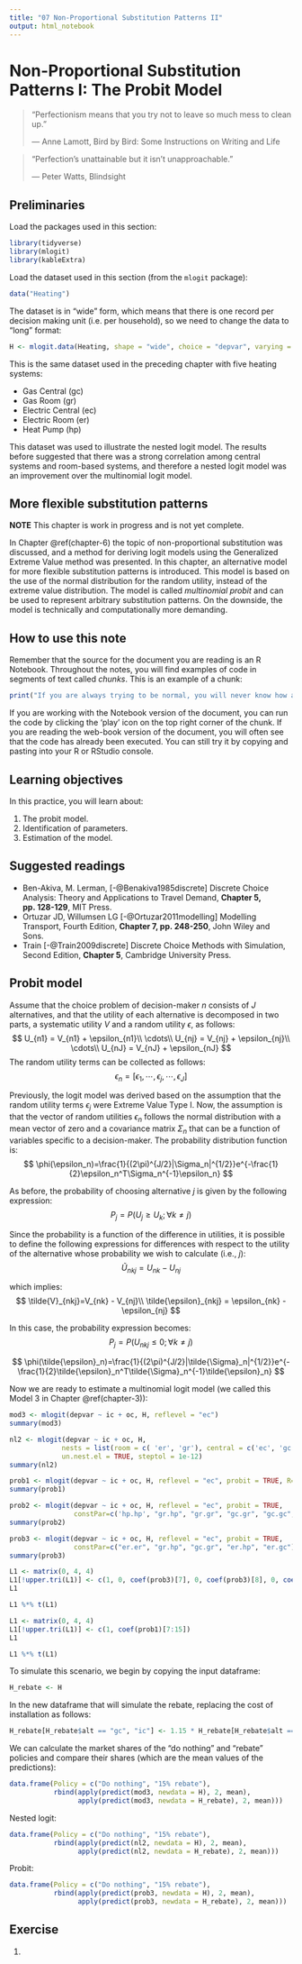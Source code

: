 ```yaml
---
title: "07 Non-Proportional Substitution Patterns II"
output: html_notebook
---
```


# Non-Proportional Substitution Patterns I: The Probit Model {#chapter-7}

> "Perfectionism means that you try not to leave so much mess to clean up."
>
> --- Anne Lamott, Bird by Bird: Some Instructions on Writing and Life

> "Perfection’s unattainable but it isn’t unapproachable."
>
> --- Peter Watts, Blindsight

## Preliminaries

Load the packages used in this section:
```r
library(tidyverse)
library(mlogit)
library(kableExtra)
```

Load the dataset used in this section (from the `mlogit` package):
```r
data("Heating")
```

The dataset is in "wide" form, which means that there is one record per decision making unit (i.e. per household), so we need to change the data to "long" format:
```r
H <- mlogit.data(Heating, shape = "wide", choice = "depvar", varying = c(3:12))
```

This is the same dataset used in the preceding chapter with five heating systems:

- Gas Central (gc)
- Gas Room (gr)
- Electric Central (ec)
- Electric Room (er)
- Heat Pump (hp)

This dataset was used to illustrate the nested logit model. The results before suggested that there was a strong correlation among central systems and room-based systems, and therefore a nested logit model was an improvement over the multinomial logit model.

## More flexible substitution patterns

**NOTE** This chapter is work in progress and is not yet complete.

In Chapter \@ref(chapter-6) the topic of non-proportional substitution was discussed, and a method for deriving logit models using the Generalized Extreme Value method was presented. In this chapter, an alternative model for more flexible substitution patterns is introduced. This model is based on the use of the normal distribution for the random utility, instead of the extreme value distribution. The model is called _multinomial probit_ and can be used to represent arbitrary substitution patterns. On the downside, the model is technically and computationally more demanding.

## How to use this note

Remember that the source for the document you are reading is an R Notebook. Throughout the notes, you will find examples of code in segments of text called _chunks_. This is an example of a chunk:
```r
print("If you are always trying to be normal, you will never know how amazing you can be.")
```

If you are working with the Notebook version of the document, you can run the code by clicking the 'play' icon on the top right corner of the chunk. If you are reading the web-book version of the document, you will often see that the code has already been executed. You can still try it by copying and pasting into your R or RStudio console.

## Learning objectives

In this practice, you will learn about:

1. The probit model.
2. Identification of parameters.
3. Estimation of the model.

## Suggested readings

- Ben-Akiva, M. Lerman, [-@Benakiva1985discrete] Discrete Choice Analysis: Theory and Applications to Travel Demand, **Chapter 5, pp. 128-129**, MIT Press.
- Ortuzar JD, Willumsen LG [-@Ortuzar2011modelling] Modelling Transport, Fourth Edition, **Chapter 7, pp. 248-250**, John Wiley and Sons.
- Train [-@Train2009discrete] Discrete Choice Methods with Simulation, Second Edition, **Chapter 5**, Cambridge University Press.

## Probit model

Assume that the choice problem of decision-maker $n$ consists of $J$ alternatives, and that the utility of each alternative is decomposed in two parts, a systematic utility $V$ and a random utility $\epsilon$, as follows:
$$
U_{n1} = V_{n1} + \epsilon_{n1}\\
\cdots\\
U_{nj} = V_{nj} + \epsilon_{nj}\\
\cdots\\
U_{nJ} = V_{nJ} + \epsilon_{nJ}
$$
The random utility terms can be collected as follows:
$$
\epsilon_n = [\epsilon_1, \cdots, \epsilon_j, \cdots, \epsilon_J] 
$$

Previously, the logit model was derived based on the assumption that the random utility terms $\epsilon_j$ were Extreme Value Type I. Now, the assumption is that the vector of random utilities $\epsilon_n$ follows the normal distribution with a mean vector of zero and a covariance matrix $\Sigma_n$ that can be a function of variables specific to a decision-maker. The probability distribution function is:
$$
\phi(\epsilon_n)=\frac{1}{(2\pi)^{J/2}|\Sigma_n|^{1/2}}e^{-\frac{1}{2}\epsilon_n^T\Sigma_n^{-1}\epsilon_n}
$$

As before, the probability of choosing alternative $j$ is given by the following expression:
$$
P_j=P(U_j\ge U_k;\forall k\ne j)
$$

Since the probability is a function of the difference in utilities, it is possible to define the following expressions for differences with respect to the utility of the alternative whose probability we wish to calculate (i.e., $j$):
$$
\tilde{U}_{nkj}=U_{nk} - U_{nj}
$$

which implies:
$$
\tilde{V}_{nkj}=V_{nk} - V_{nj}\\
\tilde{\epsilon}_{nkj} = \epsilon_{nk} - \epsilon_{nj}
$$

In this case, the probability expression becomes:
$$
P_j=P(U_{nkj}\le 0;\forall k\ne j)
$$


$$
\phi(\tilde{\epsilon}_n)=\frac{1}{(2\pi)^{J/2}|\tilde{\Sigma}_n|^{1/2}}e^{-\frac{1}{2}\tilde{\epsilon}_n^T\tilde{\Sigma}_n^{-1}\tilde{\epsilon}_n}
$$



Now we are ready to estimate a multinomial logit model (we called this Model 3 in Chapter \@ref(chapter-3)):
```r
mod3 <- mlogit(depvar ~ ic + oc, H, reflevel = "ec")
summary(mod3)
```

```r
nl2 <- mlogit(depvar ~ ic + oc, H,
             nests = list(room = c( 'er', 'gr'), central = c('ec', 'gc', 'hp')),
             un.nest.el = TRUE, steptol = 1e-12)
summary(nl2)
```

```r
prob1 <- mlogit(depvar ~ ic + oc, H, reflevel = "ec", probit = TRUE, R=100)
summary(prob1)
```

```r
prob2 <- mlogit(depvar ~ ic + oc, H, reflevel = "ec", probit = TRUE,
                constPar=c('hp.hp', "gr.hp", "gr.gr", "gc.gr", "gc.gc", "er.hp"))
summary(prob2)
```

```r
prob3 <- mlogit(depvar ~ ic + oc, H, reflevel = "ec", probit = TRUE,
                constPar=c("er.er", "gr.hp", "gc.gr", "er.hp", "er.gc"), R = 50)
summary(prob3)
```

```r
L1 <- matrix(0, 4, 4)
L1[!upper.tri(L1)] <- c(1, 0, coef(prob3)[7], 0, coef(prob3)[8], 0, coef(prob3)[9:10], 0, coef(prob3)[11])
L1
```

```r
L1 %*% t(L1)
```

```r
L1 <- matrix(0, 4, 4)
L1[!upper.tri(L1)] <- c(1, coef(prob1)[7:15])
L1
```

```r
L1 %*% t(L1)
```

To simulate this scenario, we begin by copying the input dataframe:
```r
H_rebate <- H
```

In the new dataframe that will simulate the rebate, replacing the cost of installation as follows: 
```r
H_rebate[H_rebate$alt == "gc", "ic"] <- 1.15 * H_rebate[H_rebate$alt == "gc", "ic"]
```

We can calculate the market shares of the "do nothing" and "rebate" policies and compare their shares (which are the mean values of the predictions):
```r
data.frame(Policy = c("Do nothing", "15% rebate"),
           rbind(apply(predict(mod3, newdata = H), 2, mean),
                 apply(predict(mod3, newdata = H_rebate), 2, mean)))
```

Nested logit:
```r
data.frame(Policy = c("Do nothing", "15% rebate"),
           rbind(apply(predict(nl2, newdata = H), 2, mean),
                 apply(predict(nl2, newdata = H_rebate), 2, mean)))
```

Probit:
```r
data.frame(Policy = c("Do nothing", "15% rebate"),
           rbind(apply(predict(prob3, newdata = H), 2, mean),
                 apply(predict(prob3, newdata = H_rebate), 2, mean)))
```

## Exercise

1. 